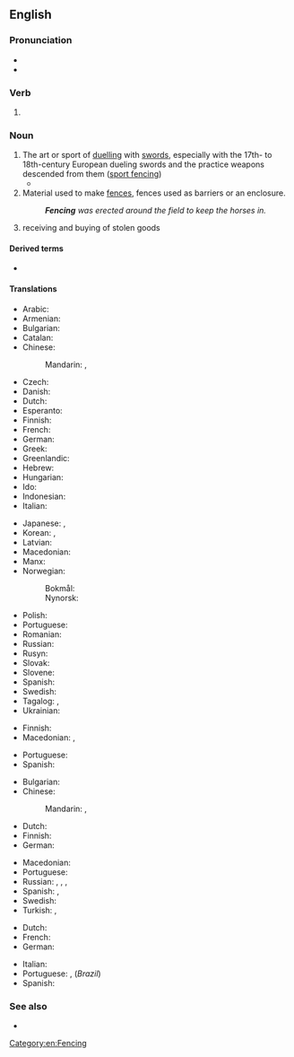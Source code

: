 ==English==
{{wikipedia}}

===Pronunciation===
* {{IPA|en|/ˈfɛnsɪŋ/}}
* {{rhymes|en|ɛnsɪŋ}}

===Verb===
{{head|en|verb form}}

# {{present participle of|en|fence|nocat=1}}

===Noun===
{{en-noun|~}}

# The art or sport of [[duel]]ling with [[sword]]s, especially with the 17th- to 18th-century European dueling swords and the practice weapons descended from them ([[sport fencing]])
#* {{quote-text|en|year=1973|author=Alan Dundes|title=Mother Wit from the Laughing Barrel|page=253|passage=The pair both want to touch each other, and indulge in a series of '''fencings''' and parryings in the hope of attaining their desire.}}
# Material used to make [[fence]]s, fences used as barriers or an enclosure.
#: '''''Fencing''' was erected around the field to keep the horses in.''
# receiving and  buying of stolen goods

====Derived terms====
* {{l|en|geofencing}}

====Translations====
{{trans-top|sport}}
* Arabic: {{t|ar|مُبَارَزَة|f}}
* Armenian: {{t+|hy|սուսերամարտ}}
* Bulgarian: {{t|bg|фехто́вка|f|sc=Cyrl}}
* Catalan: {{t+|ca|esgrima}}
* Chinese:
*: Mandarin: {{t+|cmn|擊劍|sc=Hani}}, {{t+|cmn|击剑|tr=jījìan, jíjiàn|sc=Hani}}
* Czech: {{t|cs|šerm|m}}
* Danish: {{t+|da|fægtning|c}}
* Dutch: {{t+|nl|schermen}}
* Esperanto: {{t|eo|skermo}}
* Finnish: {{t+|fi|miekkailu}}
* French: {{t+|fr|escrime|f}}
* German: {{t+|de|Fechten|n}}
* Greek: {{t+|el|ξιφασκία|f}}
* Greenlandic: {{t|kl|panaanneq}}
* Hebrew: {{t+|he|סַיִף|m|tr=sayf}}
* Hungarian: {{t+|hu|vívás}}
* Ido: {{t+|io|skermo}}
* Indonesian: {{t+|id|anggar}}
* Italian: {{t+|it|scherma|f}}
{{trans-mid}}
* Japanese: {{t+|ja|フェンシング|tr=fenshingu}}, {{t+|ja|剣術|tr=けんじゅつ, kenjutsu|sc=Jpan}}
* Korean: {{t|ko|펜싱}}, {{t|ko|검술}}
* Latvian: {{t|lv|paukošana|f}}
* Macedonian: {{t|mk|мечува́лство|n}}
* Manx: {{t|gv|cliwederaght|f}}
* Norwegian:
*: Bokmål: {{t|nb|fekting|m|f}}
*: Nynorsk: {{t|nn|fekting|f}}
* Polish: {{t+|pl|szermierka}}
* Portuguese: {{t+|pt|esgrima|f}}
* Romanian: {{t+|ro|scrimă|f}}
* Russian: {{t+|ru|фехтова́ние|n}}
* Rusyn: {{t|rue|шаблёва́ня|f}}
* Slovak: {{t+|sk|šerm|m}}
* Slovene: {{t+|sl|sabljanje|n}}
* Spanish: {{t+|es|esgrima|f}}
* Swedish: {{t+|sv|fäktning}}
* Tagalog: {{t|tl|eskrima}}, {{t|tl|kanluraning eskrima}}
* Ukrainian: {{t|uk|фехтува́ння|f}}
{{trans-bottom}}

{{trans-top|material used to make fences}}
* Finnish: {{t|fi|[[aita]][[tarpeet]]|p}}
* Macedonian: {{t|mk|тараба|f}}, {{t|mk|тараби|p}}
{{trans-mid}}
* Portuguese: {{t+|pt|cerca|f}}
* Spanish: {{t+|es|cerca}}
{{trans-bottom}}

{{trans-top|fences used as barriers or an enclosure}}
* Bulgarian: {{t|bg|загражде́ние|n|sc=Cyrl}}
* Chinese:
*: Mandarin: {{t+|cmn|圍欄|sc=Hani}}, {{t+|cmn|围栏|tr=wéilán|sc=Hani}}
* Dutch: {{t+|nl|hekwerk|n}}
* Finnish: {{t+|fi|aitaus}}
* German: {{t|de|Einzäunung|f}}
{{trans-mid}}
* Macedonian: {{t|mk|о́града|f}}
* Portuguese: {{t+|pt|cerca|f}}
* Russian: {{t+|ru|огражде́ние|n}}, {{t+|ru|загражде́ние|n}}, {{t+|ru|огра́да|f}}, {{t+|ru|забо́р|m}}
* Spanish: {{t+|es|vallado|m}}, {{t+|es|cerca|f}}
* Swedish: {{t+|sv|inhägnad}}
* Turkish: {{t+|tr|çit}}, {{t+|tr|parmaklık}}
{{trans-bottom}}

{{trans-top|receiving and/or buying of stolen goods}}
* Dutch: {{t+|nl|heling|f}}
* French: {{t+|fr|recel|m}}
* German: {{t+|de|Hehlerei|f}}
{{trans-mid}}
* Italian: {{t+|it|ricettazione|f}}
* Portuguese: {{t|pt|recetação|f}}, (''Brazil'') {{t+|pt|receptação|f}}
* Spanish: {{t|es|receptación|f}}
{{trans-bottom}}

===See also===
* {{projectlink|wikipedia}}

[[Category:en:Fencing]]